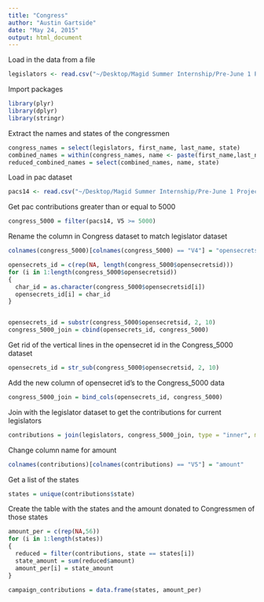 ```yaml
---
title: "Congress"
author: "Austin Gartside"
date: "May 24, 2015"
output: html_document
---
```


Load in the data from a file
```r
legislators <- read.csv("~/Desktop/Magid Summer Internship/Pre-June 1 Project/legislators-current.csv")
```

Import packages
```r
library(plyr)
library(dplyr)
library(stringr)
```

Extract the names and states of the congressmen 
```r
congress_names = select(legislators, first_name, last_name, state)
combined_names = within(congress_names, name <- paste(first_name,last_name, sep=' '))
reduced_combined_names = select(combined_names, name, state)
```


Load in pac dataset
```r
pacs14 <- read.csv("~/Desktop/Magid Summer Internship/Pre-June 1 Project/CampaignFin14/pacs14.txt", header=FALSE)
```

Get pac contributions greater than or equal to 5000
```r
congress_5000 = filter(pacs14, V5 >= 5000)
```

Rename the column in Congress dataset to match legislator dataset
```r
colnames(congress_5000)[colnames(congress_5000) == "V4"] = "opensecretsid"
```

```r
opensecrets_id = c(rep(NA, length(congress_5000$opensecretsid)))
for (i in 1:length(congress_5000$opensecretsid))
{
  char_id = as.character(congress_5000$opensecretsid[i])
  opensecrets_id[i] = char_id
}


opensecrets_id = substr(congress_5000$opensecretsid, 2, 10)
congress_5000_join = cbind(opensecrets_id, congress_5000)
```

Get rid of the vertical lines in the opensecret id in the Congress_5000 dataset
```r
opensecrets_id = str_sub(congress_5000$opensecretsid, 2, 10)
```

Add the new column of opensecret id's to the Congress_5000 data
```r
congress_5000_join = bind_cols(opensecrets_id, congress_5000)
```

Join with the legislator dataset to get the contributions for current legislators
```r
contributions = join(legislators, congress_5000_join, type = "inner", match = "all")
```

Change column name for amount
```r
colnames(contributions)[colnames(contributions) == "V5"] = "amount"
```

Get a list of the states
```r
states = unique(contributions$state)
```

Create the table with the states and the amount donated to Congressmen of those states
```r
amount_per = c(rep(NA,56))
for (i in 1:length(states))
{
  reduced = filter(contributions, state == states[i])
  state_amount = sum(reduced$amount)
  amount_per[i] = state_amount
}

campaign_contributions = data.frame(states, amount_per)
```


